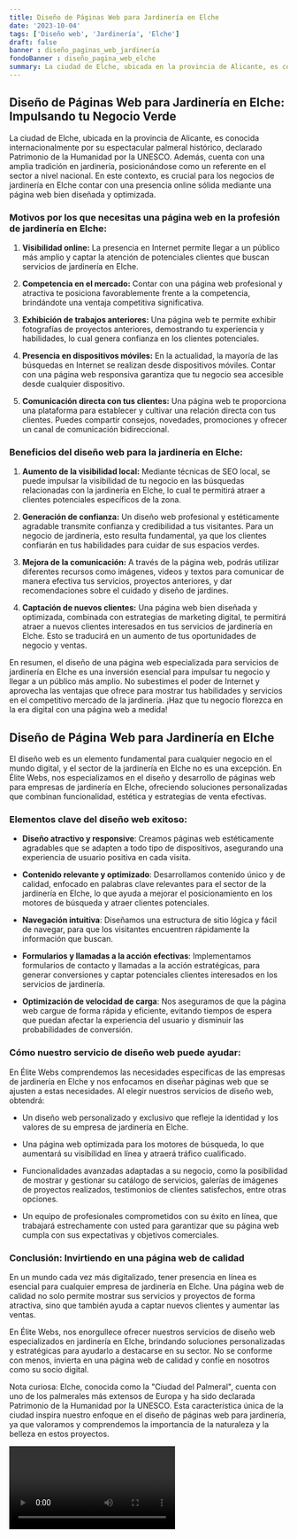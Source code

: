 ```yaml
---
title: Diseño de Páginas Web para Jardinería en Elche
date: '2023-10-04'
tags: ['Diseño web', 'Jardinería', 'Elche']
draft: false
banner : diseño_paginas_web_jardinería
fondoBanner : diseño_pagina_web_elche
summary: La ciudad de Elche, ubicada en la provincia de Alicante, es conocida internacionalmente por su espectacular palmeral histórico, declarado Patrimonio de la Humanidad por la UNESCO. Además, cuenta con una amplia tradición en jardinería, posicionándose como un referente en el sector a nivel nacional. En este contexto, es crucial para los negocios de jardinería en Elche contar con una presencia online sólida mediante una página web bien diseñada y optimizada. 
---
```


## **Diseño de Páginas Web para Jardinería en Elche: Impulsando tu Negocio Verde**

La ciudad de Elche, ubicada en la provincia de Alicante, es conocida internacionalmente por su espectacular palmeral histórico, declarado Patrimonio de la Humanidad por la UNESCO. Además, cuenta con una amplia tradición en jardinería, posicionándose como un referente en el sector a nivel nacional. En este contexto, es crucial para los negocios de jardinería en Elche contar con una presencia online sólida mediante una página web bien diseñada y optimizada. 

### **Motivos por los que necesitas una página web en la profesión de jardinería en Elche:**

1. **Visibilidad online:** La presencia en Internet permite llegar a un público más amplio y captar la atención de potenciales clientes que buscan servicios de jardinería en Elche.

2. **Competencia en el mercado:** Contar con una página web profesional y atractiva te posiciona favorablemente frente a la competencia, brindándote una ventaja competitiva significativa.

3. **Exhibición de trabajos anteriores:** Una página web te permite exhibir fotografías de proyectos anteriores, demostrando tu experiencia y habilidades, lo cual genera confianza en los clientes potenciales.

4. **Presencia en dispositivos móviles:** En la actualidad, la mayoría de las búsquedas en Internet se realizan desde dispositivos móviles. Contar con una página web responsiva garantiza que tu negocio sea accesible desde cualquier dispositivo.

5. **Comunicación directa con tus clientes:** Una página web te proporciona una plataforma para establecer y cultivar una relación directa con tus clientes. Puedes compartir consejos, novedades, promociones y ofrecer un canal de comunicación bidireccional.

### **Beneficios del diseño web para la jardinería en Elche:**

1. **Aumento de la visibilidad local:** Mediante técnicas de SEO local, se puede impulsar la visibilidad de tu negocio en las búsquedas relacionadas con la jardinería en Elche, lo cual te permitirá atraer a clientes potenciales específicos de la zona.

2. **Generación de confianza:** Un diseño web profesional y estéticamente agradable transmite confianza y credibilidad a tus visitantes. Para un negocio de jardinería, esto resulta fundamental, ya que los clientes confiarán en tus habilidades para cuidar de sus espacios verdes.

3. **Mejora de la comunicación:** A través de la página web, podrás utilizar diferentes recursos como imágenes, videos y textos para comunicar de manera efectiva tus servicios, proyectos anteriores, y dar recomendaciones sobre el cuidado y diseño de jardines.

4. **Captación de nuevos clientes:** Una página web bien diseñada y optimizada, combinada con estrategias de marketing digital, te permitirá atraer a nuevos clientes interesados en tus servicios de jardinería en Elche. Esto se traducirá en un aumento de tus oportunidades de negocio y ventas.

En resumen, el diseño de una página web especializada para servicios de jardinería en Elche es una inversión esencial para impulsar tu negocio y llegar a un público más amplio. No subestimes el poder de Internet y aprovecha las ventajas que ofrece para mostrar tus habilidades y servicios en el competitivo mercado de la jardinería. ¡Haz que tu negocio florezca en la era digital con una página web a medida!

<GifSeo />

<Cta />

## Diseño de Página Web para Jardinería en Elche

El diseño web es un elemento fundamental para cualquier negocio en el mundo digital, y el sector de la jardinería en Elche no es una excepción. En Élite Webs, nos especializamos en el diseño y desarrollo de páginas web para empresas de jardinería en Elche, ofreciendo soluciones personalizadas que combinan funcionalidad, estética y estrategias de venta efectivas.

### Elementos clave del diseño web exitoso:

- **Diseño atractivo y responsive**: Creamos páginas web estéticamente agradables que se adapten a todo tipo de dispositivos, asegurando una experiencia de usuario positiva en cada visita.

- **Contenido relevante y optimizado**: Desarrollamos contenido único y de calidad, enfocado en palabras clave relevantes para el sector de la jardinería en Elche, lo que ayuda a mejorar el posicionamiento en los motores de búsqueda y atraer clientes potenciales.

- **Navegación intuitiva**: Diseñamos una estructura de sitio lógica y fácil de navegar, para que los visitantes encuentren rápidamente la información que buscan.

- **Formularios y llamadas a la acción efectivas**: Implementamos formularios de contacto y llamadas a la acción estratégicas, para generar conversiones y captar potenciales clientes interesados en los servicios de jardinería.

- **Optimización de velocidad de carga**: Nos aseguramos de que la página web cargue de forma rápida y eficiente, evitando tiempos de espera que puedan afectar la experiencia del usuario y disminuir las probabilidades de conversión.

### Cómo nuestro servicio de diseño web puede ayudar:

En Élite Webs comprendemos las necesidades específicas de las empresas de jardinería en Elche y nos enfocamos en diseñar páginas web que se ajusten a estas necesidades. Al elegir nuestros servicios de diseño web, obtendrá:

- Un diseño web personalizado y exclusivo que refleje la identidad y los valores de su empresa de jardinería en Elche.

- Una página web optimizada para los motores de búsqueda, lo que aumentará su visibilidad en línea y atraerá tráfico cualificado.

- Funcionalidades avanzadas adaptadas a su negocio, como la posibilidad de mostrar y gestionar su catálogo de servicios, galerías de imágenes de proyectos realizados, testimonios de clientes satisfechos, entre otras opciones.

- Un equipo de profesionales comprometidos con su éxito en línea, que trabajará estrechamente con usted para garantizar que su página web cumpla con sus expectativas y objetivos comerciales.

### Conclusión: Invirtiendo en una página web de calidad

En un mundo cada vez más digitalizado, tener presencia en línea es esencial para cualquier empresa de jardinería en Elche. Una página web de calidad no solo permite mostrar sus servicios y proyectos de forma atractiva, sino que también ayuda a captar nuevos clientes y aumentar las ventas.

En Élite Webs, nos enorgullece ofrecer nuestros servicios de diseño web especializados en jardinería en Elche, brindando soluciones personalizadas y estratégicas para ayudarlo a destacarse en su sector. No se conforme con menos, invierta en una página web de calidad y confíe en nosotros como su socio digital.

Nota curiosa: Elche, conocida como la "Ciudad del Palmeral", cuenta con uno de los palmerales más extensos de Europa y ha sido declarada Patrimonio de la Humanidad por la UNESCO. Esta característica única de la ciudad inspira nuestro enfoque en el diseño de páginas web para jardinería, ya que valoramos y comprendemos la importancia de la naturaleza y la belleza en estos proyectos.

<Video />

<CtaBot job='Jardinería' city='Elche'/>

<Gmaps query='Elche+españa+maps' />